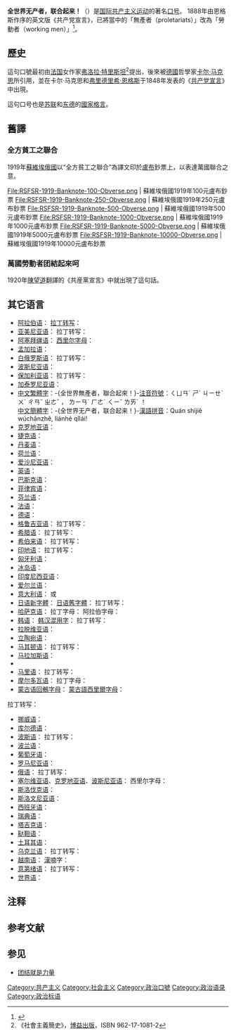 '''全世界无产者，联合起来！'''（{{lang-de|Proletarier aller Länder, vereinigt euch!}}）是[[共产主义运动|国际共产主义运动]]的著名[[標語|口号]]。
{{multiple image
| align = right
| perrow = 2/2/2
| total_width = 300
| caption_align = center
| title = 
| image1 = Coat of arms of the Soviet Union 1.svg
| caption1 = [[蘇聯國徽|蘇聯國徽]]上面使用各個加盟國語言書寫「全世界無產者，聯合起來！」這句口號
| image2 = National Emblem of the Chinese Soviet Republic.svg
| caption2 = [[中华苏维埃共和国|中华苏维埃共和国]]國徽下方書寫「全世界無產階級和被壓迫的民族聯合起來！」
| image3 = Workers of the world, unite!.JPG
| caption3 = 寫有該口號的中文宣傳畫
| image4 = Karlmarxtomb.jpg
| caption4 = [[卡尔·马克思|卡尔·马克思]]之墓寫著「全世界勞動者，聯合起來！」的一種英文翻譯「Workers of all lands, Unite!」
}}
1888年由恩格斯作序的英文版《共产党宣言》，已將當中的「無產者（proletariats）」改為「勞動者（working men）」<ref>{{cite journal|url=http://www.cssn.cn/gj/gj_gwshkx/gj_zhyj/201310/t20131026_589403.shtml|title=“全世界无产者，联合起来！还是“全世界劳动者，联合起来！”——从1888年英文版《共产党宣言》结束语的修改谈对待马克思主义经典著作的正确态度|journal=马克思主义与现实|location=北京|year=2006|issue=3|author=俞可平|access-date=2019-05-26|archive-date=2019-05-26|archive-url=https://web.archive.org/web/20190526135227/http://www.cssn.cn/gj/gj_gwshkx/gj_zhyj/201310/t20131026_589403.shtml|dead-url=no}}</ref>。

== 歷史 ==
這句口號最初由[[法国|法国]]女作家[[弗洛拉·特里斯坦|弗洛拉·特里斯坦]]<ref>《社會主義簡史》，[[博益出版集團|博益出版]]，ISBN 962-17-1081-2</ref>提出，後來被[[德國|德國]]哲學家[[卡尔·马克思|卡尔·马克思]]所引用，並在卡尔·马克思和[[弗里德里希·恩格斯|弗里德里希·恩格斯]]于1848年发表的《[[共产党宣言|共产党宣言]]》中出現。

{{cquote|　　共产党人不屑于隐瞒自己的观点和意图。他们公开宣布：他们的目的只有用暴力推翻全部现存的社会制度才能达到。让统治阶级在共产主义革命面前发抖吧。无产者在这个革命中失去的只是锁链。他们获得的将是整个世界。<br>　　'''全世界無產者，聯合起來！'''|《共產黨宣言》<ref>{{Cite web |url=http://www.marxists.org/chinese/Marx/01.htm |title=共產黨宣言 （中文马克思主义文库） |access-date=2009-10-24 |archive-date=2021-02-18 |archive-url=https://web.archive.org/web/20210218105344/https://www.marxists.org/chinese/marx/01.htm |dead-url=no }}</ref><ref>{{Cite web|title=Communist Manifesto (Chapter 4)|url=https://www.marxists.org/archive/marx/works/1848/communist-manifesto/ch04.htm|access-date=2022-05-26|work=www.marxists.org|language=en}}</ref>}}
這句口号也是[[苏联|苏联]]和[[东德|东德]]的[[国家格言列表|國家格言]]。

== 舊譯 ==
=== 全方貧工之聯合 ===
1919年[[蘇維埃俄國|蘇維埃俄國]]以“全方貧工之聯合”為譯文印於[[蘇聯盧布|盧布]]鈔票上，以表達萬國聯合之意。
<gallery>
File:RSFSR-1919-Banknote-100-Obverse.png | 蘇維埃俄國1919年100元盧布鈔票
File:RSFSR-1919-Banknote-250-Obverse.png | 蘇維埃俄國1919年250元盧布鈔票
File:RSFSR-1919-Banknote-500-Obverse.png | 蘇維埃俄國1919年500元盧布鈔票
File:RSFSR-1919-Banknote-1000-Obverse.png | 蘇維埃俄國1919年1000元盧布鈔票
File:RSFSR-1919-Banknote-5000-Obverse.png | 蘇維埃俄國1919年5000元盧布鈔票
File:RSFSR-1919-Banknote-10000-Obverse.png | 蘇維埃俄國1919年10000元盧布鈔票
</gallery>
=== 萬國勞動者团結起來呵 ===
1920年[[陳望道|陳望道]]翻譯的《共産黨宣言》中就出現了這句話。

== 其它语言 ==
* [[阿拉伯语|阿拉伯语]]：{{rtl-lang|ar|يا عمال العالم اتحدوا!}}  [[拉丁转写|拉丁转写]]：{{transl|ar|Yā ʿummālu l-ʿālam ittaḥidū!}}
* [[亚美尼亚语|亚美尼亚语]]：{{lang|hy|Պրոլետարներ բոլոր երկրների, միացե՜ք}}  拉丁转写：{{transl|hy|Proletarner bolor yerkrneri, miac̣e'ḳ!}}
* [[阿塞拜疆语|阿塞拜疆语]]：{{lang|az|Bütün ölkələrin proletarları, birləşin!}}  [[西里尔字母|西里尔字母]]：{{lang|az|Бүтүн өлкәләрин пролетарлары, бирләшин!}}
* [[孟加拉语|孟加拉语]]：{{lang|bn|দুনিযার মজুর এক হও!}}
* [[白俄罗斯语|白俄罗斯语]]：{{lang|bl|Пралетарыі ўсіх краін, яднайцеся!}} 拉丁转写：{{lang|bl|Pralietaryi ŭsich krain jadnajciesia!}}
* [[波斯尼亚语|波斯尼亚语]]：{{lang|bs|Proleteri svih zemalja, ujedinite se!}}
* [[保加利亚语|保加利亚语]]：{{lang|bg|Пролетарии от всички страни, съединявайте се!}} 拉丁转写：{{lang|bg|Proletarii ot vsichki strani, saedinyavaite se!}}
* [[加泰罗尼亚语|加泰罗尼亚语]]：{{lang|lt|Proletaris de tots els països, Uniu-vos!}}
* [[中文|中文]][[繁體字|繁體字]]：-{全世界無產者，聯合起來！}-[[注音符號|注音符號]]：ㄑㄩㄢˊ ㄕˋ ㄐㄧㄝˋ ㄨˊ ㄔㄢˇ ㄓㄜˇ ， ㄌㄧㄢˊ ㄏㄜˊ ㄑㄧˇ ㄌㄞˊ ！<br>[[中文|中文]][[簡體字|簡體字]]：-{全世界无产者，联合起来！}-[[漢語拼音|漢語拼音]]：Quán shìjiè wúchǎnzhě, liánhé qǐlái!
* [[克罗地亚语|克罗地亚语]]：{{lang|lt|Proleteri svih zemalja, ujedinite se!}}
* [[捷克语|捷克语]]：{{lang|lt|Proletáři všech zemí, spojte se!}}
* [[丹麦语|丹麦语]]：{{lang|lt|Proletarer i alle lande, foren jer!}}
* [[荷兰语|荷兰语]]：{{lang|lt|Proletariërs aller landen, verenigt U!}}
* [[爱沙尼亚语|爱沙尼亚语]]：{{lang|lt|Kõigi maade proletaarlased, ühinege!}}
* [[英语|英语]]：{{lang|en|Workers of the world, unite!}}{{notetag|马克思墓碑上所用的翻译为{{lang|en|Workers of all lands, Unite!}}}}
* [[巴斯克语|巴斯克语]]：{{lang|lt|Herrialde guztietako proletarioak, elkar zaitezte!}}
* [[菲律宾语|菲律宾语]]：{{lang|lt|Mga manggagawa ng mundo, magkaisa!}}
* [[芬兰语|芬兰语]]：{{lang|lt|Kaikkien maiden proletaarit, liittykää yhteen!}}
* [[法语|法语]]：{{lang|lt|Prolétaires de tous les pays, unissez-vous!}}
* [[德语|德语]]：{{lang|lt|Proletarier aller Länder, vereinigt euch!}}
* [[格鲁吉亚语|格鲁吉亚语]]：{{lang|ge|პროლეტარებო ყველა ქვეყნისა, შეერთდით!}} 拉丁转写：{{lang|lt|p'rolet'arego q'vela kveq'nisa, sheertdit!}}
* [[希腊语|希腊语]]：{{lang|gre|Προλετάριοι όλου του κόσμου, ενωθείτε!}} 拉丁转写：{{lang|lt|Proletárii ólu tu kósmu, enōthíte!}}
* [[希伯来语|希伯来语]]：{{rtl-lang|he|פועלי כל העולם התאחדו!}}  拉丁转写：{{lang|lt|Poaley kol ha-olam, hit'akhadu!}}
* [[印地语|印地语]]：{{lang|hi|दुनियाभर के कर्मचारी, एकजुट!}}  拉丁转写：{{lang|lt|Duniyaabhar ke karmachaaree, ekajut!}}
* [[匈牙利语|匈牙利语]]：{{lang|lt|Világ proletárjai, egyesüljetek!}}
* [[冰岛语|冰岛语]]：{{lang|lt|Öreigar allra landa, sameinist!}}
* [[印度尼西亚语|印度尼西亚语]]：{{lang|lt|Para pekerja di seluruh dunia, bersatulah!!}}
* [[爱尔兰语|爱尔兰语]]：{{lang|lt|Oibrithe an domhain, aontaigh!}}
* [[意大利语|意大利语]]：{{lang|it|Lavoratori di tutto il mondo, unitevi!}} 或 {{lang|it|Proletari di tutti i paesi, unitevi!}}
* [[日语|日语]][[新字體|新字體]]：{{lang|ja|万国の労働者よ、団結せよ!}}  [[日语|日语]][[舊字體|舊字體]]：{{lang|ja|萬國の勞働者よ、團結せよ!}}  拉丁转写：{{lang|lt|Bankoku no rōdōsha yo, danketsu seyo!}}
* [[哈萨克语|哈萨克语]]：{{lang|kk|Барлық елдердің пролетарлары, бірігіңдер!}} 拉丁字母：{{lang|kk|Barlyq elderdiń proletarlary, birigińder!}} 阿拉伯字母：{{rtl-lang|kk|بارلىق ەلدەردٸڭ پرولەتارلارى، بٸرٸگٸڭدەر!}}
* [[韩语|韩语]]：{{lang|ko|만국의 노동자여, 단결하라!}}  [[韩汉混用文|韩汉混用字]]：{{lang|ko|萬國의 勞動者여, 團結하라!}}  拉丁转写：{{lang|lt|Mangug-ui nodongjayeo, dangyeolhala!}}
* [[拉脱维亚语|拉脱维亚语]]：{{lang|lv|Visu zemju proletārieši, savienojieties!}}
* [[立陶宛语|立陶宛语]]：{{lang|lt|Visų šalių proletarai, vienykitės!}}
* [[马其顿语|马其顿语]]：{{lang|mc|Пролетери од сите земји обединете се!}}  拉丁转写：{{lang|lt|Proleteri od site zemji, obedinete se!}}
* [[马拉加斯语|马拉加斯语]]：{{lang|lt|Mpiasa eran'izao tontolo izao, mampiray!}}
* {{lang-ms|Kaum buruh semua negeri, bersatulah!}}
* [[马里语|马里语]]：{{lang|chm|Чыла элласе пролетарий-влак ушныза!}}  拉丁转写：{{lang|lt|Chyla ellase proletariy-vlak ušnyza!}}
* [[摩尔多瓦语|摩尔多瓦语]]：{{lang|mo|Пролетарь дин тоате цэриле, уници-вэ!}}  拉丁字母：{{lang|mo|Proletari din toate țările, uniți-vă!}}
* [[蒙古语|蒙古语]][[回鶻字母|回鶻字母]]：{{MongolUnicode|ᠣᠷᠣᠨ ᠪᠦᠷᠢ ᠶᠢᠨ ᠫᠷᠣᠯᠧᠲ᠋ᠠᠷᠢ ᠨᠠᠷ ᠨᠢᠭᠡᠳᠦᠭᠲᠦᠩ!}} [[蒙古語西里爾字母|蒙古語西里爾字母]]：{{lang|mn|Орон бүрийн пролетари нар нэгдэгтүн!}} 

拉丁转写：{{lang|lt|Oron büriin proletari nar negdegtün!}} 
* [[挪威语|挪威语]]：{{lang|lt|Arbeidere i alle land, foren dere!!}}
* [[库尔德语|库尔德语]]：{{lang|lt|Kirêkaranî/karkerên dinya/cîhanê yekgirin/hevgirin!}}
* [[波斯语|波斯语]]：{{rtl-lang|fa|کارگران جهان، متحد شوید!}}  拉丁转写：{{lang|lt|Kārgarān-e jahān mottaḥed šavīd!}}
* [[波兰语|波兰语]]：{{lang|lt|Proletariusze wszystkich krajów, łączcie się!}}
* [[葡萄牙语|葡萄牙语]]：{{lang|lt|Trabalhadores do mundo, uni-vos!  或  Proletários de todos os paí­ses, uni-vos!}}
* [[罗马尼亚语|罗马尼亚语]]：{{lang|lt|Proletari din toate țările, uniți-vă!}}
* [[俄语|俄语]]：{{lang|ru|Пролетарии всех стран, соединяйтесь!}}  拉丁转写：{{lang|lt|Proletarii vsekh stran, soedinyaytes!}}
* [[塞尔维亚语|塞尔维亚语]]、[[克罗地亚语|克罗地亚语]]、[[波斯尼亚语|波斯尼亚语]]：{{lang|hr|Proleteri svih zemalja, ujedinite se!}}  西里尔字母：{{lang|sr|Пролетери свих земаља, уједините се!}}
* [[斯洛伐克语|斯洛伐克语]]：{{lang|lt|Proletári všetkých krajín, spojte sa!}}
* [[斯洛文尼亚语|斯洛文尼亚语]]：{{lang|lt|Proletarci vse dezel, zdruzite se!}}
* [[西班牙语|西班牙语]]： {{lang|es|¡Proletarios de todos los países, uní­os!}}{{notetag|也有{{lang|es|¡Trabajadores del mundo, uníos!}} 和 {{lang|es|¡Trabajadores de todo el mundo, unimos!}}的說法}}
* [[瑞典语|瑞典语]]：{{lang|lt|Arbetare i alla länder, förenen eder!}}
* [[塔吉克语|塔吉克语]]：{{lang|tj|Пролетарҳои ҳамаи мамлакатҳо, як шавед!}}
* [[鞑靼语|鞑靼语]]：{{lang|tt|Барлык илләрнең пролетарийлары, берләшегез!}} 
* [[土耳其语|土耳其语]]：{{lang|tu|Bütün ülkelerin işçileri, birleşin!}}
* [[乌克兰语|乌克兰语]]：{{lang|uk|Пролетарі всіх країн, єднайтеся!}}  拉丁转写：{{lang|lt|Proletari vsih kraïn, jednajtesja!}}
* [[越南语|越南语]]：{{lang|vn|Vô sản toàn thế giới, đoàn kết lại!}}  [[漢喃|漢喃]]字：{{漢喃文|無產全世界、團結吏！}}
* [[意第绪语|意第绪语]]：{{rtl-lang|yi|פראָלעטאריער פון אלע לענדער, פאראייניקט זיך!}} 拉丁转写：{{lang|lt|Proletarier fun ale lender fareynikt zikh!}}
* [[世界语|世界语]]：{{lang|lt|Proletoj el ĉiuj landoj, unuiĝu!}}

== 注释 ==
{{NoteFoot}}

== 参考文献 ==
{{Reflist}}

== 参见 ==
* [[團結就是力量_(格言)|团结就是力量]]

{{wiktionarypar|全世界無產者，聯合起來}}
{{Portal|共产主义}}

[[Category:共产主义|Category:共产主义]]
[[Category:社会主义|Category:社会主义]]
[[Category:政治口號|Category:政治口號]]
[[Category:政治语录|Category:政治语录]]
[[Category:政治标语|Category:政治标语]]